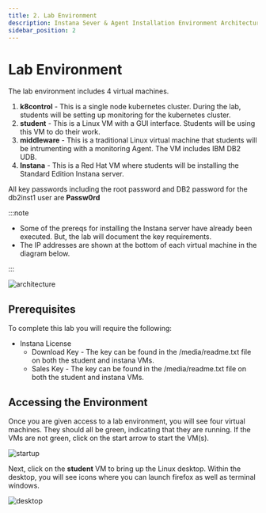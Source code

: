 ```yaml
---
title: 2. Lab Environment
description: Instana Sever & Agent Installation Environment Architecture
sidebar_position: 2
---
```


# Lab Environment

The lab environment includes 4 virtual machines.

1. **k8control** - This is a single node kubernetes cluster.  During the lab, students will be setting up monitoring for the kubernetes cluster.
2. **student** - This is a Linux VM with a GUI interface.  Students will be using this VM to do their work.
3. **middleware** - This is a traditional Linux virtual machine that students will be intrumenting with a monitoring Agent. The VM includes IBM DB2 UDB.
4. **Instana** - This is a Red Hat VM where students will be installing the Standard Edition Instana server.

All key passwords including the root password and DB2 password for the db2inst1 user are **Passw0rd**

:::note

- Some of the prereqs for installing the Instana server have already been executed.  But, the lab will document the key requirements.
- The IP addresses are shown at the bottom of each virtual machine in the diagram below.

:::

![architecture](images/labEnv.png)

## Prerequisites

To complete this lab you will require the following:

- Instana License
  - Download Key - The key can be found in the /media/readme.txt file on both the student and instana VMs.
  - Sales Key - The key can be found in the /media/readme.txt file on both the student and instana VMs.

## Accessing the Environment

Once you are given access to a lab environment, you will see four virtual machines.  They should all be green, indicating that they are running.
If the VMs are not green, click on the start arrow to start the VM(s).

![startup](images/startup.png)

Next, click on the **student** VM to bring up the Linux desktop.  Within the desktop, you will see icons where you can launch firefox
as well as terminal windows.


![desktop](images/desktop.png)

